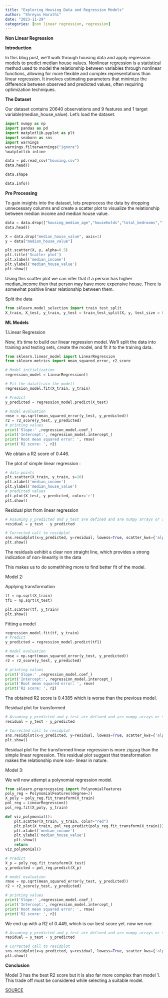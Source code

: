 ```yaml
---
title: "Exploring Housing Data and Regression Models"
author: "Shreyas Harathi"
date: "2023-11-29"
categories: [non linear regression, regression]
---
```

**Non Linear Regression**

**Introduction**

In this blog post, we'll walk through housing data and apply regression models to predict median house values. Nonlinear regression is a statistical method used to model the relationship between variables through nonlinear functions, allowing for more flexible and complex representations than linear regression. It involves estimating parameters that minimize the difference between observed and predicted values, often requiring optimization techniques.


**The Dataset**

Our dataset contains 20640 observations and 9 features and 1 target variable(median_house_value). Let's load the dataset.

```python
import numpy as np
import pandas as pd
import matplotlib.pyplot as plt
import seaborn as sns
import warnings
warnings.filterwarnings("ignore")
%matplotlib inline

data = pd.read_csv("housing.csv")
data.head()
```
```python
data.shape
```

```python
data.info()
```
**Pre Processing**

To gain insights into the dataset, lets preprocess the data by dropping unnecessary columns and create a scatter plot to visualize the relationship between median income and median house value.
```python
data = data.drop(["housing_median_age","households","total_bedrooms","longitude","latitude","total_rooms","population","ocean_proximity"], axis=1)
data.head()
```
```python
X = data.drop("median_house_value", axis=1)
y = data["median_house_value"]
```

```python
plt.scatter(X, y, alpha=0.5)
plt.title('Scatter plot')
plt.xlabel('median_income')
plt.ylabel('median_house_value')
plt.show()
```


Using this scatter plot we can infer that if a person has higher median_income then that person may have more expensive house. There is somewhat positive linear relationship between them.

Split the data
```python
from sklearn.model_selection import train_test_split
X_train, X_test, y_train, y_test = train_test_split(X, y, test_size = 0.2, random_state = 0)
```

**ML Models**

1.Linear Regression

Now, it's time to build our linear regression model. We'll split the data into training and testing sets, create the model, and fit it to the training data.


```python
from sklearn.linear_model import LinearRegression
from sklearn.metrics import mean_squared_error, r2_score

# Model initialization
regression_model = LinearRegression()

# Fit the data(train the model)
regression_model.fit(X_train, y_train)
```

```python
# Predict
y_predicted = regression_model.predict(X_test)
```

```python
# model evaluation
rmse = np.sqrt(mean_squared_error(y_test, y_predicted))
r2 = r2_score(y_test, y_predicted)
# printing values
print('Slope:' ,regression_model.coef_)
print('Intercept:', regression_model.intercept_)
print('Root mean squared error: ', rmse)
print('R2 score: ', r2)
```

We obtain a R2 score of 0.446.

The plot of simple linear regression :

```python
# data points
plt.scatter(X_train, y_train, s=10)
plt.xlabel('median_income')
plt.ylabel('median_house_value')
# predicted values
plt.plot(X_test, y_predicted, color='r')
plt.show()
```


Residual plot from linear regression
```python
# Assuming y_predicted and y_test are defined and are numpy arrays or similar data structures that support arithmetic operations
residual = y_test - y_predicted
```

```python
# Corrected call to residplot
sns.residplot(x=y_predicted, y=residual, lowess=True, scatter_kws={'alpha': 0.5}, line_kws={'color': 'red', 'lw': 1, 'alpha': 0.8})
plt.show()
```

The residuals exhibit a clear non straight line, which provides a strong indication of non-linearity in the data

This makes us to do somethhing more to find better fit of the model.

Model 2:

Applying transformation

```python
tf = np.sqrt(X_train) 
tf1 = np.sqrt(X_test)
```

```python
plt.scatter(tf, y_train)
plt.show()
```

Fitting a model

```python
regression_model.fit(tf, y_train)
# Predict
y_predicted = regression_model.predict(tf1)

# model evaluation
rmse = np.sqrt(mean_squared_error(y_test, y_predicted))
r2 = r2_score(y_test, y_predicted)

# printing values
print('Slope:' ,regression_model.coef_)
print('Intercept:', regression_model.intercept_)
print('Root mean squared error: ', rmse)
print('R2 score: ', r2)
```

The obtained R2 score is 0.4385 which is worse than the previous model.


Residual plot for transformed

```python
# Assuming y_predicted and y_test are defined and are numpy arrays or similar data structures that support arithmetic operations
residual = y_test - y_predicted
```

```python
# Corrected call to residplot
sns.residplot(x=y_predicted, y=residual, lowess=True, scatter_kws={'alpha': 0.5}, line_kws={'color': 'red', 'lw': 1, 'alpha': 0.8})
plt.show()
```

Residual plot for the transformed linear regression is more zigzag than the simple linear regression. This residual plot suggest that transformation makes the relationship more non- linear in nature.

Model 3:

We will now attempt a polynomial regression model.

```python
from sklearn.preprocessing import PolynomialFeatures
poly_reg = PolynomialFeatures(degree=2)
X_poly = poly_reg.fit_transform(X_train)
pol_reg = LinearRegression()
pol_reg.fit(X_poly, y_train)
```

```python
def viz_polymonial():
    plt.scatter(X_train, y_train, color="red")
    plt.plot(X_train, pol_reg.predict(poly_reg.fit_transform(X_train)))
    plt.xlabel('median_income')
    plt.ylabel('median_house_value')
    plt.show()
    return
viz_polymonial()
```

```python
# Predict
X_p = poly_reg.fit_transform(X_test)
y_predicted = pol_reg.predict(X_p)

# model evaluation
rmse = np.sqrt(mean_squared_error(y_test, y_predicted))
r2 = r2_score(y_test, y_predicted)
```

```python
# printing values
print('Slope:' ,regression_model.coef_)
print('Intercept:', regression_model.intercept_)
print('Root mean squared error: ', rmse)
print('R2 score: ', r2)
```


We end up with a R2 of 0.449, which is our best score yet. now we run:

```python
# Assuming y_predicted and y_test are defined and are numpy arrays or similar data structures that support arithmetic operations
residual = y_test - y_predicted

# Corrected call to residplot
sns.residplot(x=y_predicted, y=residual, lowess=True, scatter_kws={'alpha': 0.5}, line_kws={'color': 'red', 'lw': 1, 'alpha': 0.8})
plt.show()
```

**Conclusion**

Model 3 has the best R2 score but it is also far more complex than model 1. This trade off must be considered while selecting a suitable model.

[SOURCE](https://github.com/shreyasharathi/shreyasharathi.github.io/blob/main/posts/Blog5/index.qmd)